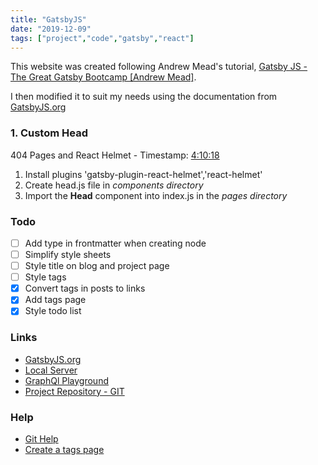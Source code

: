 ```yaml
---
title: "GatsbyJS"
date: "2019-12-09"
tags: ["project","code","gatsby","react"]
---
```


This website was created following Andrew Mead's tutorial, [Gatsby JS - The Great Gatsby Bootcamp [Andrew Mead]](https://youtu.be/8t0vNu2fCCM?t=9200).

I then modified it to suit my needs using the documentation from [GatsbyJS.org](https://www.gatsbyjs.org/)

### 1. Custom **Head**

404 Pages and React Helmet - Timestamp: [4:10:18](https://www.youtube.com/watch?v=8t0vNu2fCCM&feature=youtu.be&t=9200)

1. Install plugins 'gatsby-plugin-react-helmet','react-helmet'
2. Create head.js file in *components directory*
3. Import the **Head** component into index.js in the *pages directory*

### Todo

- [ ] Add type in frontmatter when creating node
- [ ] Simplify style sheets
- [ ] Style title on blog and project page
- [ ] Style tags
- [x] Convert tags in posts to links
- [x] Add tags page
- [x] Style todo list

### Links

- [GatsbyJS.org](https://www.gatsbyjs.org/)
- [Local Server](http://localhost:8000/)
- [GraphQl Playground](http://localhost:8000/___graphql)
- [Project Repository - GIT](https://github.com/MartinDK/gatsby-website)

### Help
- [Git Help](https://www.atlassian.com/git/tutorials/learn-git-with-bitbucket-cloud)
- [Create a tags page](https://www.gatsbyjs.org/blog/2019-11-21-how-to-convert-an-existing-gatsby-blog-to-use-mdx/#reach-skip-nav)
